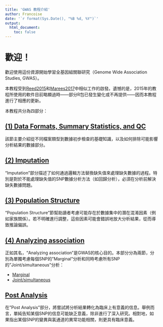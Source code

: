 ```yaml
---
title: 'GWAS 教程介紹'
author: Francoise
date: '`r format(Sys.Date(), "%B %d, %Y")`'
output:
  html_document:
    toc: false
---
```


# 歡迎！

歡迎使用這份資源開始學習全基因組關聯研究（Genome Wide Association Studies, GWAS）。

本教程受到[Reed2015](https://dx.doi.org/10.1002/sim.6605)和[Marees2017](https://onlinelibrary.wiley.com/doi/abs/10.1002/mpr.1608)中相似工作的啟發。遺憾的是，2015年的教程所使用的軟件目前略顯過時——部分R包已發生變化或不再提供——因而本教程進行了相應的更新。

本教程共分為四部分：

## [(1) Data Formats, Summary Statistics, and QC](quality_control.html)

該節主要介紹從不同檔案類型到數據初步檢查的基礎知識，以及如何排除可能影響分析結果的數據部分。

## [(2) Imputation](imputation.html)

"Imputation"部分描述了如何通過邏輯方法替換缺失值來處理缺失數據的過程。特別是對於不能處理缺失值的SNP數據分析方法（如回歸分析），必須在分析前解決缺失數據問題。

## [(3) Population Structure](population_structure.html)

"Population Structure"節幫助讀者考慮可能存在於數據集中的潛在混淆因素（例如家族關係）。若不明確進行調整，這些因素可能會錯誤地放大分析結果，從而導致推論偏誤。

## [(4) Analyzing association](analyzing_association.html)

正如其名，"Analyzing association"是GWAS的核心目的。本部分分為兩節，分別為單獨考慮每個SNP的"Marginal"分析和同時考慮所有SNP的"Joint/simultaneous"分析：

- [Marginal](marginal_analysis.html)
- [Joint/simultaneous](joint_analysis.html)

## [Post Analysis](post_gwas.html)

在"Post Analysis"部分，將嘗試將分析結果轉化為臨床上有意義的信息。舉例而言，單純告知某個SNP的信息可能缺乏意義，除非進行了深入研究。相對地，如果指出某個SNP的變異與氯通道的異常功能相關，則更具有臨床意義。
